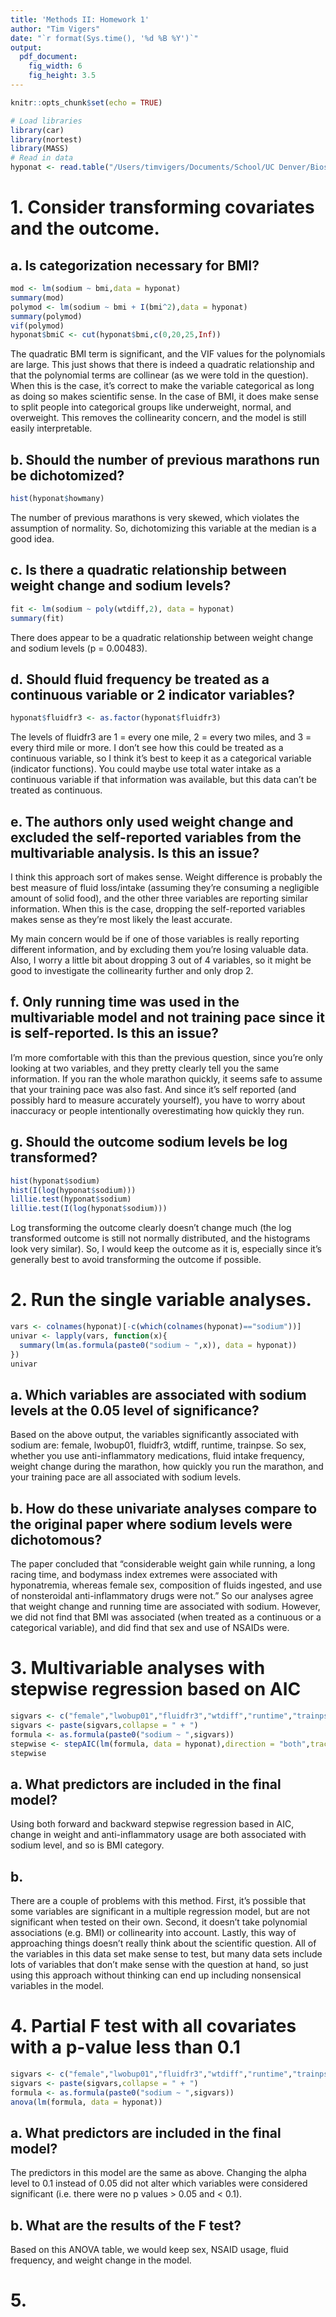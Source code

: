 ```yaml
---
title: 'Methods II: Homework 1'
author: "Tim Vigers"
date: "`r format(Sys.time(), '%d %B %Y')`"
output:
  pdf_document:
    fig_width: 6
    fig_height: 3.5
---
```


```r
knitr::opts_chunk$set(echo = TRUE)
```

```r
# Load libraries
library(car)
library(nortest)
library(MASS)
# Read in data
hyponat <- read.table("/Users/timvigers/Documents/School/UC Denver/Biostatistics/Biostatistical Methods 2/Homeworks/Homework 1/data.txt",sep = " ",header = T)
```

# 1. Consider transforming covariates and the outcome.
## a. Is categorization necessary for BMI?

```r
mod <- lm(sodium ~ bmi,data = hyponat)
summary(mod)
polymod <- lm(sodium ~ bmi + I(bmi^2),data = hyponat)
summary(polymod)
vif(polymod)
hyponat$bmiC <- cut(hyponat$bmi,c(0,20,25,Inf))
```

The quadratic BMI term is significant, and the VIF values for the polynomials are large. This just shows that there is indeed a quadratic relationship and that the polynomial terms are collinear (as we were told in the question). When this is the case, it's correct to make the variable categorical as long as doing so makes scientific sense. In the case of BMI, it does make sense to split people into categorical groups like underweight, normal, and overweight. This removes the collinearity concern, and the model is still easily interpretable. 

## b. Should the number of previous marathons run be dichotomized?

```r
hist(hyponat$howmany)
```

The number of previous marathons is very skewed, which violates the assumption of normality. So, dichotomizing this variable at the median is a good idea.

## c. Is there a quadratic relationship between weight change and sodium levels?

```r
fit <- lm(sodium ~ poly(wtdiff,2), data = hyponat)
summary(fit)
```

There does appear to be a quadratic relationship between weight change and sodium levels (p = 0.00483).

## d. Should fluid frequency be treated as a continuous variable or 2 indicator variables?

```r
hyponat$fluidfr3 <- as.factor(hyponat$fluidfr3)
```

The levels of fluidfr3 are 1 = every one mile, 2 = every two miles, and 3 = every third mile or more. I don't see how this could be treated as a continuous variable, so I think it's best to keep it as a categorical variable (indicator functions). You could maybe use total water intake as a continuous variable if that information was available, but this data can't be treated as continuous.

## e. The authors only used weight change and excluded the self-reported variables from the multivariable analysis. Is this an issue?

I think this approach sort of makes sense. Weight difference is probably the best measure of fluid loss/intake (assuming they're consuming a negligible amount of solid food), and the other three variables are reporting similar information. When this is the case, dropping the self-reported variables makes sense as they're most likely the least accurate. 

My main concern would be if one of those variables is really reporting different information, and by excluding them you're losing valuable data. Also, I worry a little bit about dropping 3 out of 4 variables, so it might be good to investigate the collinearity further and only drop 2.

## f. Only running time was used in the multivariable model and not training pace since it is self-reported. Is this an issue?

I'm more comfortable with this than the previous question, since you're only looking at two variables, and they pretty clearly tell you the same information. If you ran the whole marathon quickly, it seems safe to assume that your training pace was also fast. And since it's self reported (and possibly hard to measure accurately yourself), you have to worry about inaccuracy or people intentionally overestimating how quickly they run. 

\pagebreak

## g. Should the outcome sodium levels be log transformed?

```r
hist(hyponat$sodium)
hist(I(log(hyponat$sodium)))
lillie.test(hyponat$sodium)
lillie.test(I(log(hyponat$sodium)))
```

Log transforming the outcome clearly doesn't change much (the log transformed outcome is still not normally distributed, and the histograms look very similar). So, I would keep the outcome as it is, especially since it's generally best to avoid transforming the outcome if possible.

# 2. Run the single variable analyses.

```r
vars <- colnames(hyponat)[-c(which(colnames(hyponat)=="sodium"))]
univar <- lapply(vars, function(x){
  summary(lm(as.formula(paste0("sodium ~ ",x)), data = hyponat))
})
univar
```

## a. Which variables are associated with sodium levels at the 0.05 level of significance?

Based on the above output, the variables significantly associated with sodium are: female, lwobup01, fluidfr3, wtdiff, runtime, trainpse. So sex, whether you use anti-inflammatory medications, fluid intake frequency, weight change during the marathon, how quickly you run the marathon, and your training pace are all associated with sodium levels. 

## b. How do these univariate analyses compare to the original paper where sodium levels were dichotomous?

The paper concluded that "considerable weight gain while running, a long racing time, and bodymass index extremes were associated with hyponatremia, whereas female sex, composition of fluids ingested, and use of nonsteroidal anti-inflammatory drugs were not." So our analyses agree that weight change and running time are associated with sodium. However, we did not find that BMI was associated (when treated as a continuous or a categorical variable), and did find that sex and use of NSAIDs were. 

# 3. Multivariable analyses with stepwise regression based on AIC

```r
sigvars <- c("female","lwobup01","fluidfr3","wtdiff","runtime","trainpse","bmiC")
sigvars <- paste(sigvars,collapse = " + ")
formula <- as.formula(paste0("sodium ~ ",sigvars))
stepwise <- stepAIC(lm(formula, data = hyponat),direction = "both",trace = 0)
stepwise
```

## a. What predictors are included in the final model?

Using both forward and backward stepwise regression based in AIC, change in weight and anti-inflammatory usage are both associated with sodium level, and so is BMI category.

## b. 

There are a couple of problems with this method. First, it's possible that some variables are significant in a multiple regression model, but are not significant when tested on their own. Second, it doesn't take polynomial associations (e.g. BMI) or collinearity into account. Lastly, this way of approaching things doesn't really think about the scientific question. All of the variables in this data set make sense to test, but many data sets include lots of variables that don't make sense with the question at hand, so just using this approach without thinking can end up including nonsensical variables in the model. 

# 4. Partial F test with all covariates with a p-value less than 0.1

```r
sigvars <- c("female","lwobup01","fluidfr3","wtdiff","runtime","trainpse","bmiC")
sigvars <- paste(sigvars,collapse = " + ")
formula <- as.formula(paste0("sodium ~ ",sigvars))
anova(lm(formula, data = hyponat))
```

## a. What predictors are included in the final model?

The predictors in this model are the same as above. Changing the alpha level to 0.1 instead of 0.05 did not alter which variables were considered significant (i.e. there were no p values > 0.05 and < 0.1).

## b. What are the results of the F test?

Based on this ANOVA table, we would keep sex, NSAID usage, fluid frequency, and weight change in the model. 

# 5. 